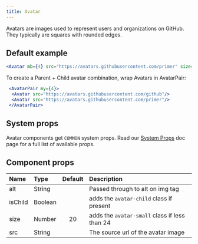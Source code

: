 ```yaml
---
title: Avatar
---
```



Avatars are images used to represent users and organizations on GitHub. They typically are squares with rounded edges.

## Default example

```jsx live
<Avatar mb={4} src="https://avatars.githubusercontent.com/primer" size={128} />

```
To create a Parent + Child avatar combination, wrap Avatars in AvatarPair:
```jsx live
 <AvatarPair my={4}>
  <Avatar src="https://avatars.githubusercontent.com/github"/>
  <Avatar src="https://avatars.githubusercontent.com/primer"/>
 </AvatarPair>
 ```

## System props

Avatar components get `COMMON` system props. Read our [System Props](/system-props) doc page for a full list of available props.

## Component props

| Name | Type | Default | Description |
| :- | :- | :-: | :- |
| alt | String | | Passed through to alt on img tag |
| isChild | Boolean | | adds the `avatar-child` class if present |
| size | Number | 20 | adds the `avatar-small` class if less than 24 |
| src | String | | The source url of the avatar image |
